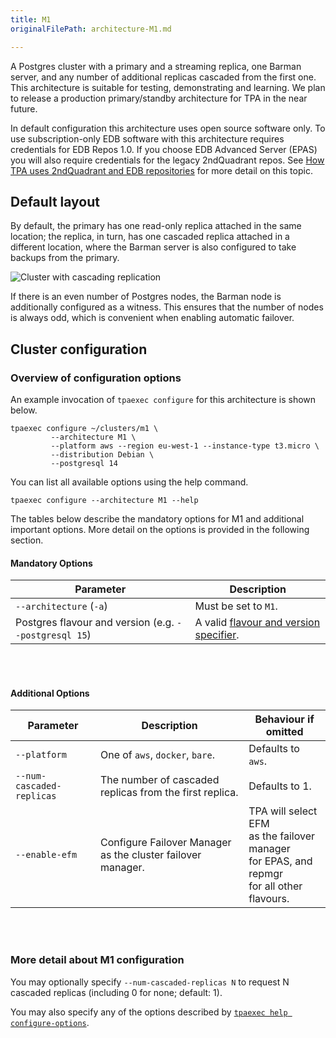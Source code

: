 ```yaml
---
title: M1
originalFilePath: architecture-M1.md

---
```


A Postgres cluster with a primary and a streaming replica, one Barman
server, and any number of additional replicas cascaded from the first
one. This architecture is suitable for testing, demonstrating and
learning. We plan to release a production primary/standby architecture
for TPA in the near future.

In default configuration this architecture uses open source software
only. To use subscription-only EDB software with this architecture
requires credentials for EDB Repos 1.0. If you choose EDB Advanced
Server (EPAS) you will also require credentials for the legacy
2ndQuadrant repos.
See [How TPA uses 2ndQuadrant and EDB repositories](reference/2q_and_edb_repositories/)
for more detail on this topic.

## Default layout

By default, the primary has one read-only replica attached in the same
location; the replica, in turn, has one cascaded replica attached in a
different location, where the Barman server is also configured to take
backups from the primary.

![Cluster with cascading replication](images/m1.png)

If there is an even number of Postgres nodes, the Barman node is
additionally configured as a witness. This ensures that the
number of nodes is always odd, which is convenient when
enabling automatic failover.

## Cluster configuration

### Overview of configuration options

An example invocation of `tpaexec configure` for this architecture
is shown below.

```shell
tpaexec configure ~/clusters/m1 \
         --architecture M1 \
         --platform aws --region eu-west-1 --instance-type t3.micro \
         --distribution Debian \
         --postgresql 14
```

You can list all available options using the help command.

```shell
tpaexec configure --architecture M1 --help
```

The tables below describe the mandatory options for M1
and additional important options.
More detail on the options is provided in the following section.

#### Mandatory Options

| Parameter                                             | Description                                                                               |
| ----------------------------------------------------- | ----------------------------------------------------------------------------------------- |
| `--architecture` (`-a`)                               | Must be set to `M1`.                                                                      |
| Postgres flavour and version (e.g. `--postgresql 15`) | A valid [flavour and version specifier](tpaexec-configure/#postgres-flavour-and-version). |

<br/><br/>

#### Additional Options

| Parameter                 | Description                                                                | Behaviour if omitted                                                                                 |
| ------------------------- | -------------------------------------------------------------------------- | ---------------------------------------------------------------------------------------------------- |
| `--platform`              | One of `aws`, `docker`, `bare`.                                            | Defaults to `aws`.                                                                                   |
| `--num-cascaded-replicas` | The number of cascaded replicas from the first replica.                    | Defaults to 1.                                                                                       |
| `--enable-efm`            | Configure Failover Manager as the cluster failover manager. | TPA will select EFM<br/>as the failover manager<br/>for EPAS, and repmgr<br/>for all other flavours. |

<br/><br/>

### More detail about M1 configuration

You may optionally specify `--num-cascaded-replicas N` to request N
cascaded replicas (including 0 for none; default: 1).

You may also specify any of the options described by
[`tpaexec help configure-options`](tpaexec-configure/).
